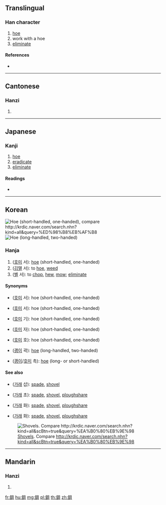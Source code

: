{{character info/new}}
==Translingual==

===Han character===
{{Han char|rn=167|rad=金|as=05|sn=13|four=87112|canj=CBM}}

# [[hoe]]
# work with a hoe
# [[eliminate]]

====References====
* {{Han ref|kx=1301.050|dkj=40297|dj=1803.070|hdz=64185.060|uh=924F|ud=37455|bh=E0BC|bd=57532}}

----

==Cantonese==

===Hanzi===
{{yue-hanzi|jyut=co4|y=cho4}}

# {{defn|lang=yue|sort=金05}}

----

==Japanese==

===Kanji===
{{ja-kanji|grade=|rs=金05}}

# [[hoe]]
# [[eradicate]]
# [[eliminate]]

====Readings====
* {{ja-readings|on=[[しょ]] (sho), [[ぞ]] (zo), [[そ]] (so)|kun=[[すき]] (suki)|nanori=}}

----

==Korean==
[[File:Hoe Chrastava CoA.svg|thumb|[[hoe|Hoe]] (short-handled, one-handed), compare http://krdic.naver.com/search.nhn?kind=all&query=%ED%98%B8%EB%AF%B8]]
[[File:Hoe Cimer CoA.svg|thumb|[[hoe|Hoe]] (long-handled, two-handed)]]

===Hanja===
{{ko-hanja|hangeul=서|eumhun=|rv=seo|mr=sŏ|y=se}}
# ([[호미]] 서): [[hoe]] (short-handled, one-handed)
# ([[김매다|김맬]] 서): to [[hoe]], [[weed]]
# ([[베다|벨]] 서): to [[chop]], [[hew]], [[mow]]; [[eliminate]]

====Synonyms====
* {{l|ko|鋤}} ([[호미]] 서): hoe (short-handled, one-handed)
* {{l|ko|鉏}} ([[호미]] 서): hoe (short-handled, one-handed)
* {{l|ko|錤}} ([[호미]] 기): hoe (short-handled, one-handed)
* {{l|ko|鎡}} ([[호미]] 자): hoe (short-handled, one-handed)
* {{l|ko|鎒}} ([[호미]] 호): hoe (short-handled, one-handed)
* {{l|ko|钁}} ([[괭이]] 곽): [[hoe]] (long-handled, two-handed)
* {{l|ko|钃}} ([[괭이]]/[[호미]] 촉): [[hoe]] (long- or short-handled)

====See also====
* {{l|ko|鍤}} ([[가래]] 삽): [[spade]], [[shovel]]
* {{l|ko|鍬}} ([[가래]] 초): [[spade]], [[shovel]], [[ploughshare]]
* {{l|ko|鏵}} ([[가래]] 화): [[spade]], [[shovel]], [[ploughshare]]
* {{l|ko|鋘}} ([[가래]] 화): [[spade]], [[shovel]], [[ploughshare]]
[[File:Shovels.jpg|thumb|center|[[shovel|Shovel]]s. Compare http://krdic.naver.com/search.nhn?kind=all&scBtn=true&query=%EA%B0%80%EB%9E%98]]

----

==Mandarin==

===Hanzi===
{{cmn-hanzi|pin=[[chú]] ([[chu2]])|wg=ch'u<sup>2</sup>}}

# {{defn|lang=cmn|sort=金05}}

[[fr:鉏]]
[[hu:鉏]]
[[mg:鉏]]
[[pl:鉏]]
[[th:鉏]]
[[zh:鉏]]